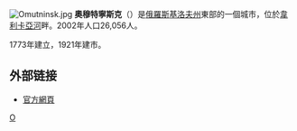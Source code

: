 {{Coord|58|40|N|52|11|E|display=title}}
[[File:Omutninsk.jpg|thumb]]
'''奧穆特寧斯克'''（{{lang-ru|Омутнинск}}）是[[俄羅斯|俄羅斯]][[基洛夫州|基洛夫州]]東部的一個城市，位於[[韋利卡亞河|韋利卡亞河]]畔。2002年人口26,056人。

1773年建立，1921年建市。

==外部链接==
* [https://web.archive.org/web/20110221032724/http://omutninsk.com/ 官方網頁] {{ru icon}}
{{Russia-geo-stub}}
{{基洛夫州行政區劃}}
{{Closed cities of Russia}}

[[Category:基洛夫州城市|О]]